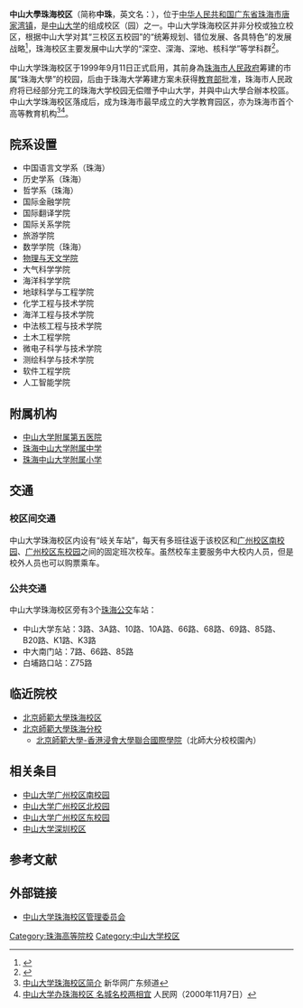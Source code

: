 {{Infobox University Campus
 |大学名称 = 中山大学
 |校区 = 珠海校区
 |标题色 = #005821
 |图片 = SYSU-Zhuhai.jpg
 |图片尺寸 = 200px
 |图片名称 = 
 |通称 = 中珠
 |俗称 =
 |又名 =
 |建立时间 = 1999年9月11日
 |停用时间 =
 |地址 = {{CHN}}[[广东省|广东省]][[珠海市|珠海市]][[唐家湾镇|唐家湾镇]]<br />{{coord|22.352113|113.583743|display=inline,title}}
 |面积 = 3.571[[平方千米|平方千米]]
 |类型 = [[中山大学|中山大学]]的组成校区（园）之一
 |包含学院 =
 |教师 =
 |学生 = 11697人<ref>{{cite web |author1=中山大学珠海校区管理委员会 |title=中山大学珠海校区简介 |url=http://fgw.sysu.edu.cn/zhuhai/about}}</ref>（2020年12月31日）
 |著名建筑 =
 |设计 = 
 |保护单位 =
 |原址 =
 |邮编 =519000
 |交通= [[珠海公交|珠海公交]]、校车
 |网站 = [http://fgw.sysu.edu.cn/zhuhai/ 中山大学珠海校区管理委员会]
 |附注 =
 |地图 =
 |地图尺寸 =
 |地图名称 =
 |coordinates =
}}

'''中山大學珠海校区'''（简称'''中珠'''，英文名：{{lang|en|Sun Yat-sen University Zhuhai Campus}}），位于[[中华人民共和国|中华人民共和国]][[广东省|广东省]][[珠海市|珠海市]][[唐家湾镇|唐家湾镇]]，是[[中山大学|中山大学]]的组成校区（园）之一。中山大学珠海校区并非分校或独立校区，根据中山大学对其“三校区五校园”的“统筹规划、错位发展、各具特色”的发展战略<ref>{{Cite web|title=校区简介|url=http://guangzhou.sysu.edu.cn/article/89|work=中山大学广州校区管理委员会}}</ref>，珠海校区主要发展中山大学的“深空、深海、深地、核科学”等学科群<ref>{{Cite web|title=校区简介|url=http://fgw.sysu.edu.cn/zhuhai/about|work=中山大学珠海校区管理委员会}}</ref>。

中山大学珠海校区于1999年9月11日正式启用，其前身為[[珠海市人民政府|珠海市人民政府]]筹建的市属“珠海大學”的校园，后由于珠海大学筹建方案未获得[[中华人民共和国教育部|教育部]]批准，珠海市人民政府将已经部分完工的珠海大学校园无偿赠予中山大学，并與中山大學合辦本校區。中山大学珠海校区落成后，成为珠海市最早成立的大学教育园区，亦为珠海市首个高等教育机构<ref>[http://www.gd.xinhuanet.com/newscenter/ztbd/2006-12/19/content_8828535.htm 中山大学珠海校区简介] {{Wayback|url=http://www.gd.xinhuanet.com/newscenter/ztbd/2006-12/19/content_8828535.htm |date=20160304130459 }}新华网广东频道</ref><ref>[http://www.people.com.cn/GB/channel1/12/20001107/302923.html 中山大学办珠海校区 名城名校两相宜] {{Wayback|url=http://www.people.com.cn/GB/channel1/12/20001107/302923.html |date=20160304061203 }}人民网（2000年11月7日）</ref>。

==院系设置==
* 中国语言文学系（珠海）
* 历史学系（珠海）
* 哲学系（珠海）
* 国际金融学院
* 国际翻译学院
* 国际关系学院
* 旅游学院
* 数学学院（珠海）
* [[中山大学物理与天文学院|物理与天文学院]]
* 大气科学学院
* 海洋科学学院
* 地球科学与工程学院
* 化学工程与技术学院
* 海洋工程与技术学院
* 中法核工程与技术学院
* 土木工程学院
* 微电子科学与技术学院
* 测绘科学与技术学院
* 软件工程学院
* 人工智能学院

==附属机构==
* [[中山大学附属第五医院|中山大学附属第五医院]]
* [[珠海中山大学附属中学|珠海中山大学附属中学]]
* [[珠海中山大学附属小学|珠海中山大学附属小学]]

==交通==
=== 校区间交通 ===
中山大学珠海校区内设有“岐关车站”，每天有多班往返于该校区和[[中山大学广州校区南校园|广州校区南校园]]、[[中山大学广州校区南校园|广州校区东校园]]之间的固定班次校车。虽然校车主要服务中大校内人员，但是校外人员也可以购票乘车。

=== 公共交通 ===
中山大学珠海校区旁有3个[[珠海公交|珠海公交]]车站：
* 中山大学东站：3路、3A路、10路、10A路、66路、68路、69路、85路、B20路、K1路、K3路
* 中大南门站：7路、66路、85路
* 白埔路口站：Z75路

==临近院校==
*[[北京師範大學珠海校区|北京師範大學珠海校区]]
*[[北京師範大學珠海分校|北京師範大學珠海分校]]
**[[北京師範大學-香港浸會大學聯合國際學院|北京師範大學-香港浸會大學聯合國際學院]]（北師大分校校園內）

== 相关条目 ==
*[[中山大学广州校区南校园|中山大学广州校区南校园]]
*[[中山大学广州校区北校园|中山大学广州校区北校园]]
*[[中山大学广州校区东校园|中山大学广州校区东校园]]
*[[中山大学深圳校区|中山大学深圳校区]]

==参考文献==
{{reflist}}

==外部链接==
*[http://fgw.sysu.edu.cn/zhuhai/ 中山大学珠海校区管理委员会]{{Wayback|url=http://fgw.sysu.edu.cn/zhuhai/ |date=20191228062022 }}

{{中山大学}}
{{广东高等院校}}
{{珠海市高等院校}}
{{珠海话题}}
[[Category:珠海高等院校|Category:珠海高等院校]]
[[Category:中山大学校区|Category:中山大学校区]]